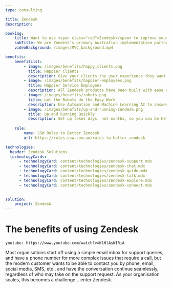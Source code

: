 ```yaml
---
type: consulting

title: Zendesk
description:

booking:
    title: Want to use <span class="red">Zendesk</span> to improve your client relationships?
    subTitle: We are Zendesk’s primary Australian implementation partner
    videoBackground: /images/MVC_background.mp4

benefits:
    benefitList:
        - image: /images/benefits/happy_clients.png
          title: Happier Clients
          description: Give your clients the user experience they want, when they need it, and never allow clients to be unhappy again.
        - image: /images/benefits/happier-employees.png
          title: Happier Service Employees
          description: All Zendesk products have been built with ease of use as their main focus, giving great productivity gains for Service Agents.
        - image: /images/benefits/robots.png
          title: Let the Robots do the Easy Work
          description: Use Automation and Machine Learning AI to answer client’s FAQs, keeping only the tricky questions for your Service Agents.
        - image: /images/benefits/up-and-running-zendesk.png
          title: Up and Running Quickly
          description: Set up takes days, not months, so you can be helping your clients as soon as possible.
        
    rule:
        name: SSW Rules to Better Zendesk
        url: https://rules.ssw.com.au/rules-to-better-zendesk

technologies:
  header: Zendesk Solutions
  technologyCards:
      - technologyCard: content/technologies/zendesk-support.mdx
      - technologyCard: content/technologies/zendesk-chat.mdx
      - technologyCard: content/technologies/zendesk-guide.mdx
      - technologyCard: content/technologies/zendesk-talk.mdx
      - technologyCard: content/technologies/zendesk-explore.mdx
      - technologyCard: content/technologies/zendesk-connect.mdx

    
solution:
    project: Zendesk
---
```


# The benefits of using **Zendesk**

`youtube: https://www.youtube.com/watch?v=K1HlAsW1RiA`

Most organisations start off using a simple email inbox for support queries, and have a phone number for more complex issues that require a call, but the modern customer wants to be able to contact you by phone, email, social media, SMS, etc., and have the conversation continue seamlessly, regardless of who may take on the support request. As your organisation scales, this becomes a challenge… enter Zendesk.
